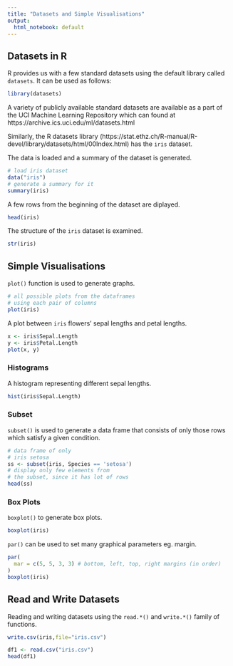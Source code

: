 ```yaml
---
title: "Datasets and Simple Visualisations"
output:
  html_notebook: default
---
```


## Datasets in R

R provides us with a few standard datasets using the default library called `datasets`. It can be used as follows:

```r
library(datasets)
```

A variety of publicly available standard datasets are available as a part of the UCI Machine Learning Repository which can found at https://archive.ics.uci.edu/ml/datasets.html

Similarly, the R datasets library (https://stat.ethz.ch/R-manual/R-devel/library/datasets/html/00Index.html) has the `iris` dataset.

The data is loaded and a summary of the dataset is generated.

```r
# load iris dataset
data("iris")
# generate a summary for it
summary(iris)
```

A few rows from the beginning of the dataset are diplayed.

```r
head(iris)
```

The structure of the `iris` dataset is examined.
```r
str(iris)
```

## Simple Visualisations

`plot()` function is used to generate graphs.

```r
# all possible plots from the dataframes
# using each pair of columns
plot(iris)
```

A plot between `iris` flowers' sepal lengths and petal lengths.

```r
x <- iris$Sepal.Length
y <- iris$Petal.Length
plot(x, y)
```

### Histograms

A histogram representing different sepal lengths.

```r
hist(iris$Sepal.Length)
```

### Subset

`subset()` is used to generate a data frame that consists of only those rows which satisfy a given condition.

```r
# data frame of only 
# iris setosa
ss <- subset(iris, Species == 'setosa')
# display only few elements from
# the subset, since it has lot of rows
head(ss)
```

### Box Plots

`boxplot()` to generate box plots.

```r
boxplot(iris)
```

`par()` can be used to set many graphical parameters eg. margin. 

```r
par(
  mar = c(5, 5, 3, 3) # bottom, left, top, right margins (in order)
)
boxplot(iris)
```

## Read and Write Datasets

Reading and writing datasets using the `read.*()` and `write.*()` family of functions.

```r
write.csv(iris,file="iris.csv")
```

```r
df1 <- read.csv("iris.csv")
head(df1)
```